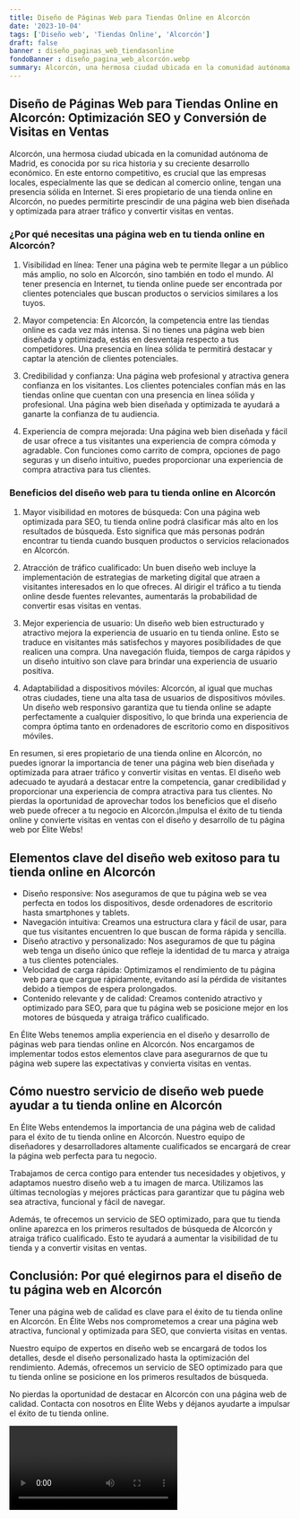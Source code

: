 ```yaml
---
title: Diseño de Páginas Web para Tiendas Online en Alcorcón
date: '2023-10-04'
tags: ['Diseño web', 'Tiendas Online', 'Alcorcón']
draft: false
banner : diseño_paginas_web_tiendasonline
fondoBanner : diseño_pagina_web_alcorcón.webp
summary: Alcorcón, una hermosa ciudad ubicada en la comunidad autónoma de Madrid, es conocida por su rica historia y su creciente desarrollo económico. En este entorno competitivo, es crucial que las empresas locales, especialmente las que se dedican al comercio online, tengan una presencia sólida en Internet. Si eres propietario de una tienda online en Alcorcón, no puedes permitirte prescindir de una página web bien diseñada y optimizada para atraer tráfico y convertir visitas en ventas.
---
```


## Diseño de Páginas Web para Tiendas Online en Alcorcón: Optimización SEO y Conversión de Visitas en Ventas

Alcorcón, una hermosa ciudad ubicada en la comunidad autónoma de Madrid, es conocida por su rica historia y su creciente desarrollo económico. En este entorno competitivo, es crucial que las empresas locales, especialmente las que se dedican al comercio online, tengan una presencia sólida en Internet. Si eres propietario de una tienda online en Alcorcón, no puedes permitirte prescindir de una página web bien diseñada y optimizada para atraer tráfico y convertir visitas en ventas.

### ¿Por qué necesitas una página web en tu tienda online en Alcorcón?

1. Visibilidad en línea: Tener una página web te permite llegar a un público más amplio, no solo en Alcorcón, sino también en todo el mundo. Al tener presencia en Internet, tu tienda online puede ser encontrada por clientes potenciales que buscan productos o servicios similares a los tuyos.

2. Mayor competencia: En Alcorcón, la competencia entre las tiendas online es cada vez más intensa. Si no tienes una página web bien diseñada y optimizada, estás en desventaja respecto a tus competidores. Una presencia en línea sólida te permitirá destacar y captar la atención de clientes potenciales.

3. Credibilidad y confianza: Una página web profesional y atractiva genera confianza en los visitantes. Los clientes potenciales confían más en las tiendas online que cuentan con una presencia en línea sólida y profesional. Una página web bien diseñada y optimizada te ayudará a ganarte la confianza de tu audiencia.

4. Experiencia de compra mejorada: Una página web bien diseñada y fácil de usar ofrece a tus visitantes una experiencia de compra cómoda y agradable. Con funciones como carrito de compra, opciones de pago seguras y un diseño intuitivo, puedes proporcionar una experiencia de compra atractiva para tus clientes.

### Beneficios del diseño web para tu tienda online en Alcorcón

1. Mayor visibilidad en motores de búsqueda: Con una página web optimizada para SEO, tu tienda online podrá clasificar más alto en los resultados de búsqueda. Esto significa que más personas podrán encontrar tu tienda cuando busquen productos o servicios relacionados en Alcorcón.

2. Atracción de tráfico cualificado: Un buen diseño web incluye la implementación de estrategias de marketing digital que atraen a visitantes interesados en lo que ofreces. Al dirigir el tráfico a tu tienda online desde fuentes relevantes, aumentarás la probabilidad de convertir esas visitas en ventas.

3. Mejor experiencia de usuario: Un diseño web bien estructurado y atractivo mejora la experiencia de usuario en tu tienda online. Esto se traduce en visitantes más satisfechos y mayores posibilidades de que realicen una compra. Una navegación fluida, tiempos de carga rápidos y un diseño intuitivo son clave para brindar una experiencia de usuario positiva.

4. Adaptabilidad a dispositivos móviles: Alcorcón, al igual que muchas otras ciudades, tiene una alta tasa de usuarios de dispositivos móviles. Un diseño web responsivo garantiza que tu tienda online se adapte perfectamente a cualquier dispositivo, lo que brinda una experiencia de compra óptima tanto en ordenadores de escritorio como en dispositivos móviles.

En resumen, si eres propietario de una tienda online en Alcorcón, no puedes ignorar la importancia de tener una página web bien diseñada y optimizada para atraer tráfico y convertir visitas en ventas. El diseño web adecuado te ayudará a destacar entre la competencia, ganar credibilidad y proporcionar una experiencia de compra atractiva para tus clientes. No pierdas la oportunidad de aprovechar todos los beneficios que el diseño web puede ofrecer a tu negocio en Alcorcón.¡Impulsa el éxito de tu tienda online y convierte visitas en ventas con el diseño y desarrollo de tu página web por Élite Webs!

<GifSeo />

<Cta />

## Elementos clave del diseño web exitoso para tu tienda online en Alcorcón

- Diseño responsive: Nos aseguramos de que tu página web se vea perfecta en todos los dispositivos, desde ordenadores de escritorio hasta smartphones y tablets. 
- Navegación intuitiva: Creamos una estructura clara y fácil de usar, para que tus visitantes encuentren lo que buscan de forma rápida y sencilla. 
- Diseño atractivo y personalizado: Nos aseguramos de que tu página web tenga un diseño único que refleje la identidad de tu marca y atraiga a tus clientes potenciales. 
- Velocidad de carga rápida: Optimizamos el rendimiento de tu página web para que cargue rápidamente, evitando así la pérdida de visitantes debido a tiempos de espera prolongados. 
- Contenido relevante y de calidad: Creamos contenido atractivo y optimizado para SEO, para que tu página web se posicione mejor en los motores de búsqueda y atraiga tráfico cualificado.

En Élite Webs tenemos amplia experiencia en el diseño y desarrollo de páginas web para tiendas online en Alcorcón. Nos encargamos de implementar todos estos elementos clave para asegurarnos de que tu página web supere las expectativas y convierta visitas en ventas.

## Cómo nuestro servicio de diseño web puede ayudar a tu tienda online en Alcorcón

En Élite Webs entendemos la importancia de una página web de calidad para el éxito de tu tienda online en Alcorcón. Nuestro equipo de diseñadores y desarrolladores altamente cualificados se encargará de crear la página web perfecta para tu negocio.

Trabajamos de cerca contigo para entender tus necesidades y objetivos, y adaptamos nuestro diseño web a tu imagen de marca. Utilizamos las últimas tecnologías y mejores prácticas para garantizar que tu página web sea atractiva, funcional y fácil de navegar.

Además, te ofrecemos un servicio de SEO optimizado, para que tu tienda online aparezca en los primeros resultados de búsqueda de Alcorcón y atraiga tráfico cualificado. Esto te ayudará a aumentar la visibilidad de tu tienda y a convertir visitas en ventas.

## Conclusión: Por qué elegirnos para el diseño de tu página web en Alcorcón

Tener una página web de calidad es clave para el éxito de tu tienda online en Alcorcón. En Élite Webs nos comprometemos a crear una página web atractiva, funcional y optimizada para SEO, que convierta visitas en ventas.

Nuestro equipo de expertos en diseño web se encargará de todos los detalles, desde el diseño personalizado hasta la optimización del rendimiento. Además, ofrecemos un servicio de SEO optimizado para que tu tienda online se posicione en los primeros resultados de búsqueda.

No pierdas la oportunidad de destacar en Alcorcón con una página web de calidad. Contacta con nosotros en Élite Webs y déjanos ayudarte a impulsar el éxito de tu tienda online.

<Video />

<CtaBot job='Tiendas Online' city='Alcorcón'/>

<Gmaps query='Alcorcón+españa+maps' />